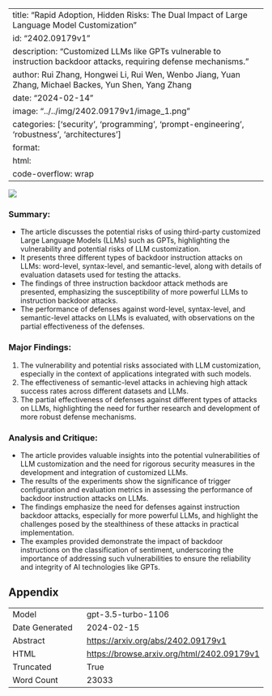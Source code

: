 
---
title: "Rapid Adoption, Hidden Risks: The Dual Impact of Large Language Model Customization"
id: "2402.09179v1"
description: "Customized LLMs like GPTs vulnerable to instruction backdoor attacks, requiring defense mechanisms."
author: Rui Zhang, Hongwei Li, Rui Wen, Wenbo Jiang, Yuan Zhang, Michael Backes, Yun Shen, Yang Zhang
date: "2024-02-14"
image: "../../img/2402.09179v1/image_1.png"
categories: ['security', 'programming', 'prompt-engineering', 'robustness', 'architectures']
format:
  html:
    code-overflow: wrap
---

![](../../img/2402.09179v1/image_1.png)

### Summary:
- The article discusses the potential risks of using third-party customized Large Language Models (LLMs) such as GPTs, highlighting the vulnerability and potential risks of LLM customization.
- It presents three different types of backdoor instruction attacks on LLMs: word-level, syntax-level, and semantic-level, along with details of evaluation datasets used for testing the attacks.
- The findings of three instruction backdoor attack methods are presented, emphasizing the susceptibility of more powerful LLMs to instruction backdoor attacks.
- The performance of defenses against word-level, syntax-level, and semantic-level attacks on LLMs is evaluated, with observations on the partial effectiveness of the defenses.

### Major Findings:
1. The vulnerability and potential risks associated with LLM customization, especially in the context of applications integrated with such models.
2. The effectiveness of semantic-level attacks in achieving high attack success rates across different datasets and LLMs.
3. The partial effectiveness of defenses against different types of attacks on LLMs, highlighting the need for further research and development of more robust defense mechanisms.

### Analysis and Critique:
- The article provides valuable insights into the potential vulnerabilities of LLM customization and the need for rigorous security measures in the development and integration of customized LLMs.
- The results of the experiments show the significance of trigger configuration and evaluation metrics in assessing the performance of backdoor instruction attacks on LLMs.
- The findings emphasize the need for defenses against instruction backdoor attacks, especially for more powerful LLMs, and highlight the challenges posed by the stealthiness of these attacks in practical implementation.
- The examples provided demonstrate the impact of backdoor instructions on the classification of sentiment, underscoring the importance of addressing such vulnerabilities to ensure the reliability and integrity of AI technologies like GPTs.

## Appendix

|          |          |
|----------|----------|
| Model     | gpt-3.5-turbo-1106       |
| Date Generated     | 2024-02-15       |
| Abstract | [https://arxiv.org/abs/2402.09179v1](https://arxiv.org/abs/2402.09179v1)        |
| HTML     | [https://browse.arxiv.org/html/2402.09179v1](https://browse.arxiv.org/html/2402.09179v1)       |
| Truncated       | True       |
| Word Count       | 23033       |